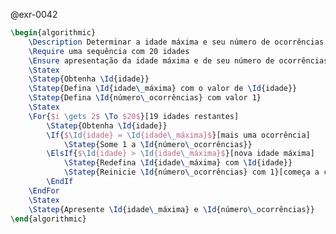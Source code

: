 <!-- Máximo e contagem simultâneas (idades) -->
::: {#sol-0042}
@exr-0042 

```latex {.pseudocode}
\begin{algorithmic}
    \Description Determinar a idade máxima e seu número de ocorrências para um grupo de indivíduos
    \Require uma sequência com 20 idades
    \Ensure apresentação da idade máxima e de seu número de ocorrências
    \Statex
    \Statep{Obtenha \Id{idade}}
    \Statep{Defina \Id{idade\_máxima} com o valor de \Id{idade}}
    \Statep{Defina \Id{número\_ocorrências} com valor 1}
    \Statex
    \For{$i \gets 2$ \To $20$}[19 idades restantes]
        \Statep{Obtenha \Id{idade}}
        \If{$\Id{idade} = \Id{idade\_máxima}$}[mais uma ocorrência]
            \Statep{Some 1 a \Id{número\_ocorrências}}
        \ElsIf{$\Id{idade} > \Id{idade\_máxima}$}[nova idade máxima]
            \Statep{Redefina \Id{idade\_máxima} com \Id{idade}}
            \Statep{Reinicie \Id{número\_ocorrências} com 1}[começa a contar de novo]
        \EndIf
    \EndFor
    \Statex
    \Statep{Apresente \Id{idade\_máxima} e \Id{número\_ocorrências}}
\end{algorithmic}
```
:::